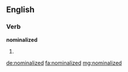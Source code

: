 ==English==

===Verb===
'''nominalized'''

# {{past of|nominalize}}

[[de:nominalized]]
[[fa:nominalized]]
[[mg:nominalized]]